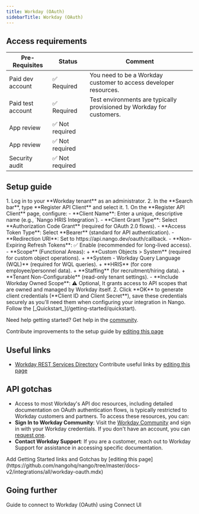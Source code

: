 ```yaml
---
title: Workday (OAuth)
sidebarTitle: Workday (OAuth)
---
```



<Overview />
<PreBuiltTooling />
<PreBuiltUseCases />

## Access requirements
| Pre-Requisites | Status | Comment|
| - | - | - |
| Paid dev account | ✅ Required   | You need to be a Workday customer to access developer resources. |
| Paid test account | ✅ Required |  Test environments are typically provisioned by Workday for customers. |
| App review | ✅ Not required | |
| App review | ✅ Not required | |
| Security audit | ✅ Not required | |


## Setup guide

<Steps> 
<Step title="Access the Workday API Client Registration"> 
1. Log in to your **Workday tenant** as an administrator. 
2. In the **Search bar**, type **Register API Client** and select it. 
</Step> 
<Step title="Create OAuth 2.0 credentials"> 
1. On the **Register API Client** page, configure: 
- **Client Name**: Enter a unique, descriptive name (e.g., `Nango HRIS Integration`).
- **Client Grant Type**: Select **Authorization Code Grant** (required for OAuth 2.0 flows).
- **Access Token Type**: Select **Bearer** (standard for API authentication).
- **Redirection URI**: Set to https://api.nango.dev/oauth/callback.
- **Non-Expiring Refresh Tokens**: ✅ Enable (recommended for long-lived access).
- **Scope** (Functional Areas):
    + **Custom Objects > System** (required for custom object operations).
    + **System - Workday Query Language (WQL)** (required for WQL queries).
    + **HRIS** (for core employee/personnel data).
    + **Staffing** (for recruitment/hiring data).
    + **Tenant Non-Configurable** (read-only tenant settings).
- **Include Workday Owned Scope**: ⚠️ Optional, It grants access to API scopes that are owned and managed by Workday itself.
2. Click **OK** to generate client credentials (**Client ID and Client Secret**), save these credentials securely as you'll need them when configuring your integration in Nango.
 </Step> 
 <Step title="Next">
    Follow the [_Quickstart_](/getting-started/quickstart).
  </Step>
</Steps>

<Tip>Need help getting started? Get help in the [community](https://nango.dev/slack).</Tip>

<Note>Contribute improvements to the setup guide by [editing this page](https://github.com/nangohq/nango/tree/master/docs-v2/integrations/all/workday-oauth.mdx)</Note>


## Useful links
- [Workday REST Services Directory](https://community.workday.com/sites/default/files/file-hosting/restapi/index.html)
<Note>Contribute useful links by [editing this page](https://github.com/nangohq/nango/tree/master/docs-v2/integrations/all/workday-oauth.mdx)</Note>

## API gotchas
- Access to most Workday's API doc resources, including detailed documentation on OAuth authentication flows, is typically restricted to Workday customers and partners. To access these resources, you can:​
- **Sign In to Workday Community**: Visit the [Workday Community](https://community.workday.com/) and sign in with your Workday credentials. If you don't have an account, you can [request one](https://workday.my.site.com/customercenter/register).
- **Contact Workday Support**: If you are a customer, reach out to Workday Support for assistance in accessing specific documentation.

<Note>
    Add Getting Started links and Gotchas by [editing this page](https://github.com/nangohq/nango/tree/master/docs-v2/integrations/all/workday-oauth.mdx)
</Note>

## Going further

<Card title="Connect to Workday (OAuth)" icon="link" href="/integrations/all/workday-oauth/connect" horizontal>
  Guide to connect to Workday (OAuth) using Connect UI
</Card>